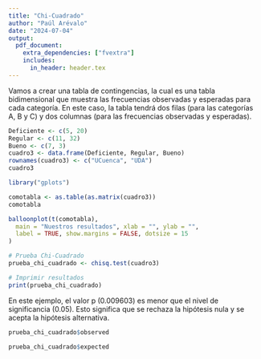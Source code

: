 ```yaml
---
title: "Chi-Cuadrado"
author: "Paúl Arévalo"
date: "2024-07-04"
output: 
  pdf_document:
    extra_dependencies: ["fvextra"]
    includes:
      in_header: header.tex
---
```



Vamos a crear una tabla de contingencias, la cual es una tabla bidimensional que muestra las frecuencias
observadas y esperadas para cada categoría. En este caso, la tabla tendrá dos filas (para las categorías A, B
y C) y dos columnas (para las frecuencias observadas y esperadas).

```r
Deficiente <- c(5, 20)
Regular <- c(11, 32)
Bueno <- c(7, 3)
cuadro3 <- data.frame(Deficiente, Regular, Bueno)
rownames(cuadro3) <- c("UCuenca", "UDA")
cuadro3
```

```r
library("gplots")
```

```r
comotabla <- as.table(as.matrix(cuadro3))
comotabla
```

```r
balloonplot(t(comotabla),
  main = "Nuestros resultados", xlab = "", ylab = "",
  label = TRUE, show.margins = FALSE, dotsize = 15
)
```

```r
# Prueba Chi-Cuadrado
prueba_chi_cuadrado <- chisq.test(cuadro3)
```

```r
# Imprimir resultados
print(prueba_chi_cuadrado)
```

En este ejemplo, el valor p (0.009603) es menor que el nivel de significancia (0.05). Esto significa que se
rechaza la hipótesis nula y se acepta la hipótesis alternativa.

```r
prueba_chi_cuadrado$observed
```

```r
prueba_chi_cuadrado$expected
```